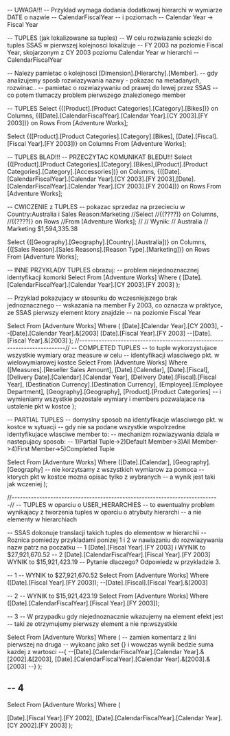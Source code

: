 --	UWAGA!!!
--	Przyklad wymaga dodania dodatkowej hierarchi w wymiarze DATE o nazwie 
--	CalendarFiscalYear
--	i poziomach 
--	Calendar Year -> Fiscal Year

--	TUPLES (jak lokalizowane sa tuples)
--	W celu rozwiazanie sciezki do tuples SSAS w pierwszej kolejnosci lokalizuje
--	FY 2003 na poziomie Fiscal Year,  skojarzonym z CY 2003 poziomu Calendar Year w hierarchi
--	CalendarFiscalYear

-- Nalezy pamietac o kolejnosci [Dimension].[Hierarchy].[Member].
-- gdy analizujemy sposb rozwiazywania nazwy - pokazac na metadanych, rozwinac..
-- pamietac o rozwiazywaniu od prawej do lewej przez SSAS
-- co potem tlumaczy problem pierwszego znalezionego member


--	TUPLES
Select 
{([Product].[Product Categories].[Category].[Bikes])} on Columns,
{([Date].[CalendarFiscalYear].[Calendar Year].[CY 2003].[FY 2003])} on Rows
From [Adventure Works];

Select 
{([Product].[Product Categories].[Category].[Bikes],
[Date].[Fiscal].[Fiscal Year].[FY 2003])} on Columns
From [Adventure Works];

--	TUPLES BLAD!!!
--	PRZECZYTAC KOMUNIKAT BLEDU!!!
Select 
{([Product].[Product Categories].[Category].[Bikes],[Product].[Product Categories].[Category].[Accessories])} on Columns,
{([Date].[CalendarFiscalYear].[Calendar Year].[CY 2003].[FY 2003],[Date].[CalendarFiscalYear].[Calendar Year].[CY 2003].[FY 2004])} on Rows
From [Adventure Works];

--	CWICZENIE z TUPLES
--	pokazac sprzedaz na przecieciu w Country:Australia i Sales Reason:Marketing	
//Select 
//{(????)} on Columns,
//{(????)} on Rows
//From [Adventure Works];
//
//	Wynik:
//				Australia
//	Marketing	$1,594,335.38

Select 
{([Geography].[Geography].[Country].[Australia])} on Columns,
{([Sales Reason].[Sales Reasons].[Reason Type].[Marketing])} on Rows
From [Adventure Works];

--	INNE PRZYKLADY TUPLES obrazuj:
--	problem niejednoznacznej identyfikacji komorki
Select 
From [Adventure Works]
Where
(
	[Date].[CalendarFiscalYear].[Calendar Year].[CY 2003].[FY 2003]
);


--	Przyklad pokazujacy w stosunku do wczesniejszego brak jednoznacznego
--	wskazania na member Fy 2003, co oznacza w praktyce, ze SSAS pierwszy element ktory znajdzie 
--	na poziomie Fiscal Year 

Select 
From [Adventure Works]
Where
(
	[Date].[Calendar Year].[CY 2003], --[Date].[Calendar Year].&[2003]
	[Date].[Fiscal Year].[FY 2003]    --[Date].[Fiscal Year].&[2003]
);
//*-------------------------------------------------------------------------*//
-- COMPLETED TUPLES
--	to tuple wykorzystujace wszystkie wymiary oraz measure w celu 
--	identyfikacji wlasciwego pkt. w wielowymiarowej kostce
Select 
From [Adventure Works]
Where
([Measures].[Reseller Sales Amount],
[Date].[Calendar],
[Date].[Fiscal],
[Delivery Date].[Calendar].[Calendar Year],
[Delivery Date].[Fiscal].[Fiscal Year],
[Destination Currency].[Destination Currency],
[Employee].[Employee Department],
[Geography].[Geography],
[Product].[Product Categories] -- i wymieniamy wszystkie pozostale wymiary i members pozwalajace na ustalenie pkt w kostce
);



--	PARTIAL TUPLES
--	domyslny sposob na identyfikacje wlasciwego pkt. w kostce w sytuacji
--	gdy nie sa podane wszystkie wspolrzedne identyfikujace wlasciwe member to:
--	mechanizm rozwiazywania dziala w nastepujacy sposob:
--	1)Partial Tuple->2)Default Member->3)All Member->4)First Member->5)Completed Tuple


Select 
From [Adventure Works]
Where
([Date].[Calendar],
 [Geography].[Geography]
 --	nie korzytsamy z wszystkich wymiarow za pomoca
 --	ktorych pkt w kostce mozna opisac tylko z wybranych
 --	a wynik jest taki jak wczeniej
 );
 
 //*---------------------------------------------------------------------------*//
--	TUPLES w oparciu o USER_HIERARCHIES
--	to ewentualny problem wynikajacy z tworzenia tuples w oparciu o atrybuty hierarchi 
--	a nie elementy w hierarchiach

--	SSAS dokonuje translacji takich tuples do elementow w hierarchii
--	Roznica pomiedzy przykladami ponizej 1 i 2 w nawiazaniu do rozwiazywania nazw patrz na poczatku
--	1 [Date].[Fiscal Year].[FY 2003] i WYNIK to $27,921,670.52
--	2 [Date].[CalendarFiscalYear].[Fiscal Year].[FY 2003] WYNIK to $15,921,423.19
--	Pytanie dlaczego? Odpowiedz w przykladzie 3.

--	1
--	WYNIK to $27,921,670.52	
Select 
From [Adventure Works]
Where
([Date].[Fiscal Year].[FY 2003]); --[Date].[Fiscal].[Fiscal Year].&[2003]

--	2
--	 WYNIK to $15,921,423.19
Select 
From [Adventure Works]
Where
([Date].[CalendarFiscalYear].[Fiscal Year].[FY 2003]);

--	3
--	W przypadku gdy niejednoznacznie wkazujemy na element efekt jest 
--	taki ze otrzymujemy pierwszy element a nie np:wszystkie

Select 
From [Adventure Works]
Where
(
--	zamien komentarz z lini pierwszej na druga
--	wykoanc jako set {} i wowczas wynik bedzie suma kazdej z wartosci 
--{
--[Date].[CalendarFiscalYear].[Calendar Year].&[2002].&[2003],
[Date].[CalendarFiscalYear].[Calendar Year].&[2003].&[2003]
--}
);

--	4
--	
Select 
From [Adventure Works]
Where
(

[Date].[Fiscal Year].[FY 2002],
[Date].[CalendarFiscalYear].[Calendar Year].[CY 2002].[FY 2003]
);


